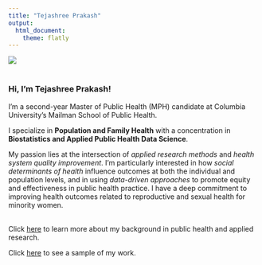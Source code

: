 ```yaml
---
title: "Tejashree Prakash"
output: 
  html_document:
    theme: flatly
---
```

 
![](images/headshot.jpg)<br><br>

### Hi, I'm **Tejashree Prakash**!<br>

I'm a second-year Master of Public Health (MPH) candidate at Columbia University's Mailman School of Public Health.
  
I specialize in **Population and Family Health** with a concentration in **Biostatistics and Applied Public Health Data Science**.
  
My passion lies at the intersection of *applied research methods* and *health system quality improvement*. I’m particularly interested in how *social determinants of health* influence outcomes at both the individual and population levels, and in using *data-driven approaches* to promote equity and effectiveness in public health practice. I have a deep commitment to improving health outcomes related to reproductive and sexual health for minority women.<br><br>

Click [here](about.html) to learn more about my background in public health and applied research.

Click [here](dashboard.html) to see a sample of my work. 



